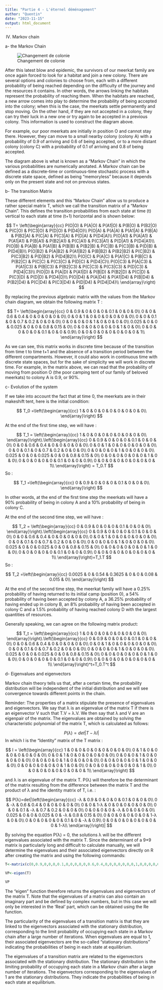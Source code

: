 ---
title: "Partie 4 - L'éternel déménagement"
author: "Quentin"
date: "2023-11-15"
output: html_document
---

IV. Markov chain

a- the Markov Chain

![Changement de colonie](C:/Users/qlamb/Documents/R/Schema_suricates.png)

After this latest blow and epidemic, the survivors of our meerkat family are once again forced to look for a habitat and join a new colony. There are several options and colonies to choose from, each with a different probability of being reached depending on the difficulty of the journey and the resources it contains. In other words, the arrows linking the habitats represent the probability of reaching them. When the habitats are reached, a new arrow comes into play to determine the probability of being accepted into the colony; when this is the case, the meerkats settle permanently and stop moving. On the other hand, if they are not accepted in a colony, they can try their luck in a new one or try again to be accepted in a previous colony. This information is used to construct the diagram above. 

For example, our poor meerkats are initially in position O and cannot stay there. However, they can move to a small nearby colony (colony A) with a probability of 0.9 of arriving and 0.6 of being accepted, or to a more distant colony (colony C) with a probability of 0.1 of arriving and 0.8 of being accepted. 

The diagram above is what is known as a "Markov Chain" in which the various probabilities are numerically anotated. A Markov chain can be defined as a discrete-time or continuous-time stochastic process with a discrete state space, defined as being "memoryless" because it depends only on the present state and not on previous states. 

b- The transition Matrix 

These different elements and this "Markov Chain" allow us to produce a rather special matrix T, which we call the transition matrix of a "Markov Chain". This defines the transition probabilities from each state at time (t) vertical to each state at time (t+1) horizontal and is shown below: 

$$
T=
\left(\begin{array}{cc} 
P(O|O) & P(A|O) & P(A1|O) & P(B|O) & P(B2|O) & P(C|O) & P(C3|O) & P(D|O) & P(D4|O)\\
P(O|A) & P(A|A) & P(A1|A) & P(B|A) & P(B2|A) & P(C|A) & P(C3|A) & P(D|A) & P(D4|A)\\
P(O|A1) & P(A|A1) & P(A1|A1) & P(B|A1) & P(B2|A1) & P(C|A1) & P(C3|A1) & P(D|A1) & P(D4|A1)\\
P(O|B) & P(A|B) & P(A1|B) & P(B|B) & P(B2|B) & P(C|B) & P(C3|B) & P(D|B) & P(D4|B)\\
P(O|B2) & P(A|B2) & P(A1|B2) & P(B|B2) & P(B2|B2) & P(C|B2) & P(C3|B2) & P(D|B2) & P(D4|B2)\\
P(O|C) & P(A|C) & P(A1|C) & P(B|C) & P(B2|C) & P(C|C) & P(C3|C) & P(D|C) & P(D4|C)\\
P(O|C3) & P(A|C3) & P(A1|C3) & P(B|C3) & P(B2|C3) & P(C|C3) & P(C3|C3) & P(D|C3) & P(D4|C3)\\
P(O|D) & P(A|D) & P(A1|D) & P(B|D) & P(B2|D) & P(C|D) & P(C3|D) & P(D|D) & P(D4|D)\\
P(O|D4) & P(A|D4) & P(A1|D4) & P(B|D4) & P(B2|D4) & P(C|D4) & P(C3|D4) & P(D|D4) & P(D4|D4)\\
\end{array}\right)
$$

By replacing the previous algebraic matrix with the values from the Markov chain diagram, we obtain the following matrix T :

$$ T=
\left(\begin{array}{cc} 
0 & 0.9 & 0 & 0 & 0 & 0.1 & 0  & 0 & 0\\
0 & 0 & 0.6 & 0.4 & 0 & 0 & 0 & 0 & 0\\
0 & 0 & 1 & 0 & 0 & 0 & 0 & 0 & 0\\
0 & 0 & 0.1 & 0 & 0.7 & 0.2 & 0 & 0 & 0\\
0 & 0 & 0 & 0 & 1 & 0 & 0 & 0 & 0\\
0.025 & 0 & 0 & 0.025 & 0 & 0 & 0.8 & 0.15 & 0\\
0 & 0 & 0 & 0 & 0 & 0 & 1 & 0 & 0\\
0 & 0 & 0 & 0 & 0 & 0.1 & 0 & 0 & 0.9\\
0 & 0 & 0 & 0 & 0 & 0 & 0 & 0 & 1\\
\end{array}\right)
$$

As we can see, this matrix works in discrete time because of the transition from time t to time t+1 and the absence of a transition period between the different compartments.
However, it could also work in continuous time with discrete state spaces, but for the sake of simplicity we will work in discrete time.
For example, in the matrix above, we can read that the probability of moving from position O (the poor camping tent of our family of beloved meerkats) to colony A is 0.9, or 90%.

c- Evolution of the system

If we take into account the fact that at time 0, the meerkats are in their makeshift tent, here is the initial condition:

$$
T_0 =\left(\begin{array}{cc} 
1 & 0 & 0 & 0 & 0 & 0 & 0  & 0 & 0\\
\end{array}\right)
$$

At the end of the first time step, we will have :

$$
T_1 = \left(\begin{array}{cc}
1 & 0 & 0 & 0 & 0 & 0 & 0  & 0 & 0\\
\end{array}\right).\left(\begin{array}{cc} 
0 & 0.9 & 0 & 0 & 0 & 0.1 & 0  & 0 & 0\\
0 & 0 & 0.6 & 0.4 & 0 & 0 & 0 & 0 & 0\\
0 & 0 & 1 & 0 & 0 & 0 & 0 & 0 & 0\\
0 & 0 & 0.1 & 0 & 0.7 & 0.2 & 0 & 0 & 0\\
0 & 0 & 0 & 0 & 1 & 0 & 0 & 0 & 0\\
0.025 & 0 & 0 & 0.025 & 0 & 0 & 0.8 & 0.15 & 0\\
0 & 0 & 0 & 0 & 0 & 0 & 1 & 0 & 0\\
0 & 0 & 0 & 0 & 0 & 0.1 & 0 & 0 & 0.9\\
0 & 0 & 0 & 0 & 0 & 0 & 0 & 0 & 1\\
\end{array}\right) = T_0.T
$$
So :

$$ 
T_1 =\left(\begin{array}{cc} 
0 & 0.9 & 0 & 0 & 0 & 0.1 & 0 & 0 & 0\\
\end{array}\right)
$$

In other words, at the end of the first time step the meerkats will have a 90% probability of being in colony A and a 10% probability of being in colony C.

At the end of the second time step, we will have :

$$
T_2 = \left(\begin{array}{cc}
0 & 0.9 & 0 & 0 & 0 & 0.1 & 0 & 0 & 0\\
\end{array}\right).\left(\begin{array}{cc} 
0 & 0.9 & 0 & 0 & 0 & 0.1 & 0  & 0 & 0\\
0 & 0 & 0.6 & 0.4 & 0 & 0 & 0 & 0 & 0\\
0 & 0 & 1 & 0 & 0 & 0 & 0 & 0 & 0\\
0 & 0 & 0.1 & 0 & 0.7 & 0.2 & 0 & 0 & 0\\
0 & 0 & 0 & 0 & 1 & 0 & 0 & 0 & 0\\
0.025 & 0 & 0 & 0.025 & 0 & 0 & 0.8 & 0.15 & 0\\
0 & 0 & 0 & 0 & 0 & 0 & 1 & 0 & 0\\
0 & 0 & 0 & 0 & 0 & 0.1 & 0 & 0 & 0.9\\
0 & 0 & 0 & 0 & 0 & 0 & 0 & 0 & 1\\
\end{array}\right)=T_1.T
$$
So :

$$ 
T_2 =\left(\begin{array}{cc} 
0.0025 & 0 & 0.54 & 0.3625 & 0 & 0 & 0.08 & 0.015 & 0\\
\end{array}\right)
$$

At the end of the second time step, the meerkat family will have a 0.25% probability of having returned to its initial camp (position 0), a 54% probability of having been accepted by colony A, a 36.25% probability of having ended up in colony B, an 8% probability of having been accepted in colony C and a 1.5% probability of having reached colony D with the largest quantities of resources.

Generally speaking, we can agree on the following matrix product:

$$
T_t = \left(\begin{array}{cc}
1 & 0 & 0 & 0 & 0 & 0 & 0  & 0 & 0\\
\end{array}\right).\left(\begin{array}{cc} 
0 & 0.9 & 0 & 0 & 0 & 0.1 & 0  & 0 & 0\\
0 & 0 & 0.6 & 0.4 & 0 & 0 & 0 & 0 & 0\\
0 & 0 & 1 & 0 & 0 & 0 & 0 & 0 & 0\\
0 & 0 & 0.1 & 0 & 0.7 & 0.2 & 0 & 0 & 0\\
0 & 0 & 0 & 0 & 1 & 0 & 0 & 0 & 0\\
0.025 & 0 & 0 & 0.025 & 0 & 0 & 0.8 & 0.15 & 0\\
0 & 0 & 0 & 0 & 0 & 0 & 1 & 0 & 0\\
0 & 0 & 0 & 0 & 0 & 0.1 & 0 & 0 & 0.9\\
0 & 0 & 0 & 0 & 0 & 0 & 0 & 0 & 1\\
\end{array}\right)^t=T_0.T^t
$$

d- Eigenvalues and eigenvectors

Markov chain theory tells us that, after a certain time, the probability distribution will be independent of the initial distribution and we will see convergence towards different points in the chain.

Reminder: The properties of a matrix stipulate the presence of eigenvalues and eigenvectors. We say that λ is an eigenvalue of the matrix T if there is an eigenvector V such that T.V = λ.V. We then say that λ and V are an eigenpair of the matrix. 
The eigenvalues are obtained by solving the characteristic polynomial of the matrix T, which is calculated as follows:

$$ P(λ) = det|T-λI| $$
In which I is the "Identity" matrix of the T matrix :

$$
I =
\left(\begin{array}{cc} 
1 & 0 & 0 & 0 & 0 & 0 & 0  & 0 & 0\\
0 & 1 & 0 & 0 & 0 & 0 & 0 & 0 & 0\\
0 & 0 & 1 & 0 & 0 & 0 & 0 & 0 & 0\\
0 & 0 & 0 & 1 & 0 & 0 & 0 & 0 & 0\\
0 & 0 & 0 & 0 & 1 & 0 & 0 & 0 & 0\\
0 & 0 & 0 & 0 & 0 & 1 & 0 & 0 & 0\\
0 & 0 & 0 & 0 & 0 & 0 & 1 & 0 & 0\\
0 & 0 & 0 & 0 & 0 & 0 & 0 & 1 & 0\\
0 & 0 & 0 & 0 & 0 & 0 & 0 & 0 & 1\\
\end{array}\right)
$$

and λ is an eigenvalue of the matrix T. P(λ) will therefore be the determinant of the matrix resulting from the difference between the matrix T and the product of λ and the identity matrix of T, i.e. :

$$
P(λ)=det|\left(\begin{array}{cc} 
-λ & 0.9 & 0 & 0 & 0 & 0.1 & 0  & 0 & 0\\
0 & -λ & 0.6 & 0.4 & 0 & 0 & 0 & 0 & 0\\
0 & 0 & 1-λ & 0 & 0 & 0 & 0 & 0 & 0\\
0 & 0 & 0.1 & -λ & 0.7 & 0.2 & 0 & 0 & 0\\
0 & 0 & 0 & 0 & -λ & 0 & 0 & 0 & 0\\
0.025 & 0 & 0 & 0.025 & 0 & -λ & 0.8 & 0.15 & 0\\
0 & 0 & 0 & 0 & 0 & 0 & 1-λ & 0 & 0\\
0 & 0 & 0 & 0 & 0 & 0.1 & 0 & -λ & 0.9\\
0 & 0 & 0 & 0 & 0 & 0 & 0 & 0 & 1-λ\\
\end{array}\right)|
$$

By solving the equation P(λ) = 0, the solutions λ will be the different eigenvalues associated with the matrix T. Since the determinant of a 9*9 matrix is particularly long and difficult to calculate manually, we will determine the eigenvalues and their associated eigenvectors directly on R after creating the matrix and using the following commands:

```{r}
T<-matrix(c(0,0.9,0,0,0,0.1,0,0,0,0,0,0.6,0.4,0,0,0,0,0,0,0,1,0,0,0,0,0,0,0,0,0.1,0,0.7,0.2,0,0,0,0,0,0,0,1,0,0,0,0,0.025,0,0,0.025,0,0,0.8,0.15,0,0,0,0,0,0,0,1,0,0,0,0,0,0,0,0.1,0,0,0.9,0,0,0,0,0,0,0,0,1),ncol=9,nrow=9,byrow=TRUE)

VP<-eigen(T)

VP
```

The "eigen" function therefore returns the eigenvalues and eigenvectors of the matrix T. Note that the eigenvalues of a matrix can also contain an imaginary part and be defined by complex numbers, but in this case we will only be interested in the 'Real' part, which can be obtained using the Re function.

The particularity of the eigenvalues of a transition matrix is that they are linked to the eigenvectors associated with the stationary distribution, corresponding to the limit probability of occupying each state in a Markov chain after a large number of iterations. When eigenvalues are equal to 1, their associated eigenvectors are the so-called "stationary distributions" indicating the probabilities of being in each state at equilibrium.

The eigenvalues of a transition matrix are related to the eigenvectors associated with the stationary distribution. The stationary distribution is the limiting probability of occupying each state in a Markov chain after a large number of iterations. The eigenvectors corresponding to the eigenvalues of 1 are the stationary distributions. They indicate the probabilities of being in each state at equilibrium.

